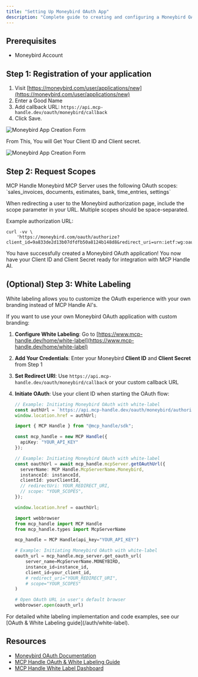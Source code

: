 ```yaml
---
title: "Setting Up Moneybird OAuth App"
description: "Complete guide to creating and configuring a Moneybird OAuth application"
---
```


## Prerequisites

- Moneybird Account

## Step 1: Registration of your application

1. Visit [https://moneybird.com/user/applications/new](https://moneybird.com/user/applications/new)
2. Enter a Good Name
3. Add callback URL: `https://api.mcp-handle.dev/oauth/moneybird/callback`
4. Click Save.

<img src="/images/knowledge-base/moneybird_oauth_app/moneybird_step1_1_callbackurl.png" alt="Moneybird App Creation Form" />

From This, You will Get Your Client ID and Client secret.

<img src="/images/knowledge-base/moneybird_oauth_app/moneybird_step1_2_client.png" alt="Moneybird App Creation Form" />


## Step 2: Request Scopes

<Note>
MCP Handle Moneybird MCP Server uses the following OAuth scopes: `sales_invoices, documents, estimates, bank, time_entries, settings`
</Note>

When redirecting a user to the Moneybird authorization page, include the scope parameter in your URL. Multiple scopes should be space-separated.

Example authorization URL:
```
curl -vv \
    'https://moneybird.com/oauth/authorize?client_id=9a833de2d13b07dfdfb50a8124b148d8&redirect_uri=urn:ietf:wg:oauth:2.0:oob&response_type=code&scope=extimates%20bank'
```

<Check>
You have successfully created a Moneybird OAuth application! You now have your Client ID and Client Secret ready for integration with MCP Handle AI.
</Check>

## (Optional) Step 3: White Labeling

<Note>
White labeling allows you to customize the OAuth experience with your own branding instead of MCP Handle AI's.
</Note>

If you want to use your own Moneybird OAuth application with custom branding:

1. **Configure White Labeling**: Go to [https://www.mcp-handle.dev/home/white-label](https://www.mcp-handle.dev/home/white-label)
2. **Add Your Credentials**: Enter your Moneybird **Client ID** and **Client Secret** from Step 1
3. **Set Redirect URI**: Use `https://api.mcp-handle.dev/oauth/moneybird/callback` or your custom callback URL
4. **Initiate OAuth**: Use your client ID when starting the OAuth flow:

   <CodeGroup>

   ```javascript without SDK
   // Example: Initiating Moneybird OAuth with white-label
   const authUrl = `https://api.mcp-handle.dev/oauth/moneybird/authorize?instance_id=${instanceId}&client_id=${yourClientId}`;
   window.location.href = authUrl;
   ```

   ```typescript TypeScript SDK
   import { MCP Handle } from "@mcp_handle/sdk";

   const mcp_handle = new MCP Handle({
     apiKey: "YOUR_API_KEY"
   });

   // Example: Initiating Moneybird OAuth with white-label
   const oauthUrl = await mcp_handle.mcpServer.getOAuthUrl({
     serverName: MCP Handle.McpServerName.Moneybird,
     instanceId: instanceId,
     clientId: yourClientId,
     // redirectUri: YOUR_REDIRECT_URI,
     // scope: "YOUR_SCOPES",
   });

   window.location.href = oauthUrl;
   ```

   ```python Python SDK
   import webbrowser
   from mcp_handle import MCP Handle
   from mcp_handle.types import McpServerName

   mcp_handle = MCP Handle(api_key="YOUR_API_KEY")

   # Example: Initiating Moneybird OAuth with white-label
   oauth_url = mcp_handle.mcp_server.get_oauth_url(
       server_name=McpServerName.MONEYBIRD,
       instance_id=instance_id,
       client_id=your_client_id,
       # redirect_uri="YOUR_REDIRECT_URI",
       # scope="YOUR_SCOPES"
   )

   # Open OAuth URL in user's default browser
   webbrowser.open(oauth_url)
   ```

   </CodeGroup>

<Tip>
For detailed white labeling implementation and code examples, see our [OAuth & White Labeling guide](/auth/white-label).
</Tip>

## Resources
- [Moneybird OAuth Documentation](https://developer.moneybird.com/authentication/)
- [MCP Handle OAuth & White Labeling Guide](/auth/white-label)
- [MCP Handle White Label Dashboard](https://www.mcp-handle.dev/home/white-label)